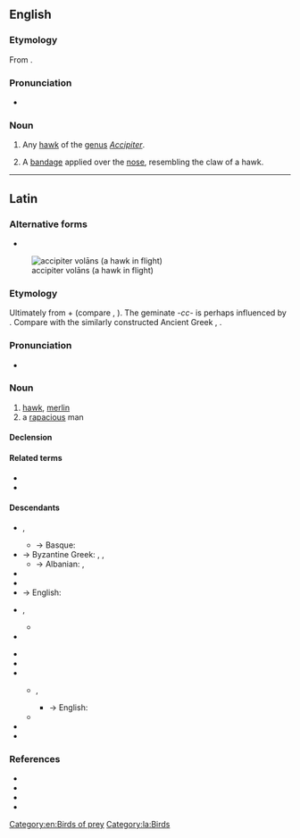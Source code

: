 {{also|Accipiter}}
==English==

===Etymology===
From {{etyl|la|en}} {{m|la|accipiter||hawk}}.

===Pronunciation===
* {{a|US}} {{IPA|/æk.ˈsɪp.ə.tɚ/|lang=en}}

===Noun===
{{en-noun}}

# {{lb|en|ornithology}} Any [[hawk]] of the [[genus]] ''[[Accipiter]]''.
# {{lb|en|medical|surgery}} A [[bandage]] applied over the [[nose]], resembling the claw of a hawk.

[[Category:en:Birds of prey]]

----

==Latin==

===Alternative forms===
* {{alter|la|*auceptor||Vulgar Latin}}
[[File:Accipiter nisus -in flight-8-4c.jpg|thumb|accipiter volāns (a hawk in flight)]]

===Etymology===
Ultimately from {{der|la|ine-pro|*h₂eḱ-|*h₂eḱus|sharp}} + {{m|ine-pro|*péth₂r̥||feather, wing}} (compare {{m|la|acus}}, {{m|la|penna}}). The geminate ''-cc-'' is perhaps influenced by {{m|la|accipiō||take, seize}}. Compare with the similarly constructed Ancient Greek {{m|grc|ὠκύπτερος||swift-winged}}, {{cog|sla-pro|*astrębъ|*asъtr(ębъ)}}.

===Pronunciation===
* {{la-IPA|eccl=yes}}

===Noun===
{{la-noun|accipiter<3>|g=m}}

# [[hawk]], [[merlin]]
# a [[rapacious]] man

====Declension====
{{la-ndecl|accipiter<3>}}

====Related terms====
* {{l|la|accipiō}}
* {{l|la|astur}}

====Descendants====
{{top2}}
* {{desc|an|astor}}, {{l|an|azor}}
** → Basque: {{l|eu|aztore}}
* → Byzantine Greek: {{l|el|ξιφτέρι}}, {{l|el|ξεφτέρι}}, {{l|el|ἐξιφτέριν}}
** → Albanian: {{l|sq|qift}}, {{l|sq|skifter}}
* {{desc|ca|astor}}
* {{desc|co|altore}}
* → English: {{l|en|accipiter}}
* {{desc|fro|hostur}}, {{l|fro|ostur}}
** {{desc|fr|autour}}
* {{desc|it|astore}}
{{mid2}}
* {{desc|lmo|astor}}
* {{desc|oc|astor}}
* {{desc|roa-opt|açor}}
** {{desc|pt|açor}}, {{l|pt|Açores}}
*** → English: {{l|en|Azores}}
** {{desc|gl|azor}}
* {{desc|sc|istore}}
* {{desc|es|azor}}
{{bottom}}

===References===
* {{R:L&S}}
* {{R:Elementary Lewis}}
* {{R:Gaffiot}}
* {{R:Peck}}

[[Category:la:Birds]]